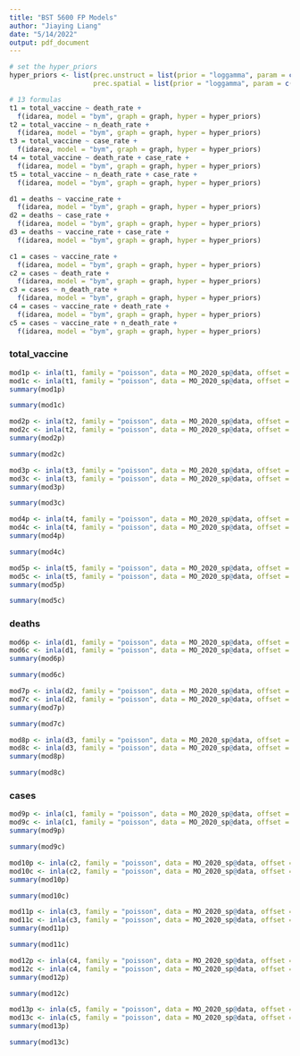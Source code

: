 ```yaml
---
title: "BST 5600 FP Models"
author: "Jiaying Liang"
date: "5/14/2022"
output: pdf_document
---
```



```r
# set the hyper_priors
hyper_priors <- list(prec.unstruct = list(prior = "loggamma", param = c(1, 0.01)),
                     prec.spatial = list(prior = "loggamma", param = c(1, 0.01)))
```


```r
# 13 formulas
t1 = total_vaccine ~ death_rate +
  f(idarea, model = "bym", graph = graph, hyper = hyper_priors)
t2 = total_vaccine ~ n_death_rate +
  f(idarea, model = "bym", graph = graph, hyper = hyper_priors)
t3 = total_vaccine ~ case_rate +
  f(idarea, model = "bym", graph = graph, hyper = hyper_priors)
t4 = total_vaccine ~ death_rate + case_rate +
  f(idarea, model = "bym", graph = graph, hyper = hyper_priors)
t5 = total_vaccine ~ n_death_rate + case_rate +
  f(idarea, model = "bym", graph = graph, hyper = hyper_priors)

d1 = deaths ~ vaccine_rate +
  f(idarea, model = "bym", graph = graph, hyper = hyper_priors)
d2 = deaths ~ case_rate +
  f(idarea, model = "bym", graph = graph, hyper = hyper_priors)
d3 = deaths ~ vaccine_rate + case_rate +
  f(idarea, model = "bym", graph = graph, hyper = hyper_priors)

c1 = cases ~ vaccine_rate + 
  f(idarea, model = "bym", graph = graph, hyper = hyper_priors)
c2 = cases ~ death_rate + 
  f(idarea, model = "bym", graph = graph, hyper = hyper_priors) 
c3 = cases ~ n_death_rate + 
  f(idarea, model = "bym", graph = graph, hyper = hyper_priors)
c4 = cases ~ vaccine_rate + death_rate +
  f(idarea, model = "bym", graph = graph, hyper = hyper_priors)
c5 = cases ~ vaccine_rate + n_death_rate +
  f(idarea, model = "bym", graph = graph, hyper = hyper_priors)
```

### total_vaccine
```r
mod1p <- inla(t1, family = "poisson", data = MO_2020_sp@data, offset = log(Population.1))
mod1c <- inla(t1, family = "poisson", data = MO_2020_sp@data, offset = log(cases))
summary(mod1p)
```

```r
summary(mod1c)
```
```r
mod2p <- inla(t2, family = "poisson", data = MO_2020_sp@data, offset = log(Population.1))
mod2c <- inla(t2, family = "poisson", data = MO_2020_sp@data, offset = log(cases))
summary(mod2p)
```
```r
summary(mod2c)
```

```r
mod3p <- inla(t3, family = "poisson", data = MO_2020_sp@data, offset = log(Population.1))
mod3c <- inla(t3, family = "poisson", data = MO_2020_sp@data, offset = log(cases))
summary(mod3p)
```
```r
summary(mod3c)
```

```r
mod4p <- inla(t4, family = "poisson", data = MO_2020_sp@data, offset = log(Population.1))
mod4c <- inla(t4, family = "poisson", data = MO_2020_sp@data, offset = log(cases))
summary(mod4p)
```
```r
summary(mod4c)
```

```r
mod5p <- inla(t5, family = "poisson", data = MO_2020_sp@data, offset = log(Population.1))
mod5c <- inla(t5, family = "poisson", data = MO_2020_sp@data, offset = log(cases))
summary(mod5p)
```
```r
summary(mod5c)
```

### deaths
```r
mod6p <- inla(d1, family = "poisson", data = MO_2020_sp@data, offset = log(Population.1))
mod6c <- inla(d1, family = "poisson", data = MO_2020_sp@data, offset = log(cases))
summary(mod6p)
```
```r
summary(mod6c)
```
```r
mod7p <- inla(d2, family = "poisson", data = MO_2020_sp@data, offset = log(Population.1))
mod7c <- inla(d2, family = "poisson", data = MO_2020_sp@data, offset = log(cases))
summary(mod7p)
```


```r
summary(mod7c)
```

```r
mod8p <- inla(d3, family = "poisson", data = MO_2020_sp@data, offset = log(Population.1))
mod8c <- inla(d3, family = "poisson", data = MO_2020_sp@data, offset = log(cases))
summary(mod8p)
```

```r
summary(mod8c)
```

### cases
```r
mod9p <- inla(c1, family = "poisson", data = MO_2020_sp@data, offset = log(Population.1))
mod9c <- inla(c1, family = "poisson", data = MO_2020_sp@data, offset = log(cases))
summary(mod9p)
```


```r
summary(mod9c)
```


```r
mod10p <- inla(c2, family = "poisson", data = MO_2020_sp@data, offset = log(Population.1))
mod10c <- inla(c2, family = "poisson", data = MO_2020_sp@data, offset = log(cases))
summary(mod10p)
```

```r
summary(mod10c)
```

```r
mod11p <- inla(c3, family = "poisson", data = MO_2020_sp@data, offset = log(Population.1))
mod11c <- inla(c3, family = "poisson", data = MO_2020_sp@data, offset = log(cases))
summary(mod11p)
```

```r
summary(mod11c)
```

```r
mod12p <- inla(c4, family = "poisson", data = MO_2020_sp@data, offset = log(Population.1))
mod12c <- inla(c4, family = "poisson", data = MO_2020_sp@data, offset = log(cases))
summary(mod12p)
```

```r
summary(mod12c)
```
```r
mod13p <- inla(c5, family = "poisson", data = MO_2020_sp@data, offset = log(Population.1))
mod13c <- inla(c5, family = "poisson", data = MO_2020_sp@data, offset = log(cases))
summary(mod13p)
```

```r
summary(mod13c)
```



